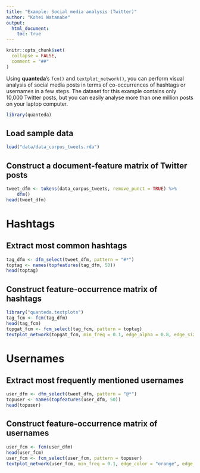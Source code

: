 ```yaml
---
title: "Example: Social media analysis (Twitter)"
author: "Kohei Watanabe"
output: 
  html_document:
    toc: true
---
```


```r
knitr::opts_chunk$set(
  collapse = FALSE,
  comment = "##"
)
```

Using **quanteda**'s `fcm()` and `textplot_network()`, you can perform visual analysis of social media posts in terms of co-occurrences of hashtags or usernames in a few steps. The dataset for this example contains only 10,000 Twitter posts, but you can easily analyse more than one million posts on your laptop computer.

```r
library(quanteda)
```

## Load sample data
```r
load("data/data_corpus_tweets.rda")
```

## Construct a document-feature matrix of Twitter posts
```r
tweet_dfm <- tokens(data_corpus_tweets, remove_punct = TRUE) %>%
    dfm()
head(tweet_dfm)
```

# Hashtags

## Extract most common hashtags
```r
tag_dfm <- dfm_select(tweet_dfm, pattern = "#*")
toptag <- names(topfeatures(tag_dfm, 50))
head(toptag)
```

## Construct feature-occurrence matrix of hashtags
```r
library("quanteda.textplots")
tag_fcm <- fcm(tag_dfm)
head(tag_fcm)
topgat_fcm <- fcm_select(tag_fcm, pattern = toptag)
textplot_network(topgat_fcm, min_freq = 0.1, edge_alpha = 0.8, edge_size = 5)
```

# Usernames

## Extract most frequently mentioned usernames 
```r
user_dfm <- dfm_select(tweet_dfm, pattern = "@*")
topuser <- names(topfeatures(user_dfm, 50))
head(topuser)
```

## Construct feature-occurrence matrix of usernames
```r
user_fcm <- fcm(user_dfm)
head(user_fcm)
user_fcm <- fcm_select(user_fcm, pattern = topuser)
textplot_network(user_fcm, min_freq = 0.1, edge_color = "orange", edge_alpha = 0.8, edge_size = 5)
```

